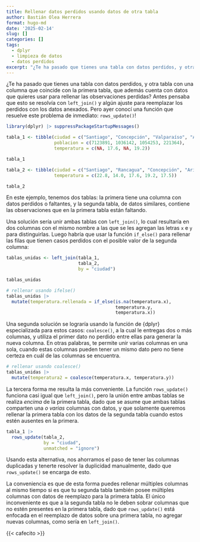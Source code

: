 ```yaml
---
title: Rellenar datos perdidos usando datos de otra tabla
author: Bastián Olea Herrera
format: hugo-md
date: '2025-02-14'
slug: []
categories: []
tags:
  - dplyr
  - limpieza de datos
  - datos perdidos
excerpt: "¿Te ha pasado que tienes una tabla con datos perdidos, y otra tabla con una columna que coincide con la primera tabla, que además cuenta con datos que quieres usar para rellenar las observaciones perdidas? Antes pensaba que esto se resolvía con `left_join()` y algún ajuste para reemplazar los perdidos con los datos anexados. Pero ayer conocí una función que resuelve este problema de inmediato: `rows_update()`!"
---
```


¿Te ha pasado que tienes una tabla con datos perdidos, y otra tabla con una columna que coincide con la primera tabla, que además cuenta con datos que quieres usar para rellenar las observaciones perdidas? Antes pensaba que esto se resolvía con `left_join()` y algún ajuste para reemplazar los perdidos con los datos anexados. Pero ayer conocí una función que resuelve este problema de inmediato: `rows_update()`!

```r
library(dplyr) |> suppressPackageStartupMessages()

tabla_1 <- tibble(ciudad = c("Santiago", "Concepción", "Valparaíso", "Arica"),
                  poblacion = c(7123891, 1036142, 1054253, 221364),
                  temperatura = c(NA, 17.6, NA, 19.2))

tabla_1

tabla_2 <- tibble(ciudad = c("Santiago", "Rancagua", "Concepción", "Arica", "Valparaíso"),
                  temperatura = c(22.8, 14.0, 17.6, 19.2, 17.5))

tabla_2
```

En este ejemplo, tenemos dos tablas: la primera tiene una columna con datos perdidos o faltantes, y la segunda tabla, de datos similares, contiene las observaciones que en la primera tabla están faltando.

Una solución sería unir ambas tablas con `left_join()`, lo cual resultaría en dos columnas con el mismo nombre a las que se les agregan las letras `x` e `y` para distinguirlas. Luego habría que usar la función `if_else()` para rellenar las filas que tienen casos perdidos con el posible valor de la segunda columna:

```r
tablas_unidas <- left_join(tabla_1, 
                           tabla_2,
                           by = "ciudad")

tablas_unidas

# rellenar usando ifelse()
tablas_unidas |>
  mutate(temperatura.rellenada = if_else(is.na(temperatura.x), 
                                         temperatura.y, 
                                         temperatura.x))
```

Una segunda solución se lograría usando la función de {dplyr} especializada para estos casos: `coalesce()`, a la cual le entregas dos o más columnas, y utiliza el primer dato no perdido entre ellas para generar la nueva columna. En otras palabras, te permite unir varias columnas en una sola, cuando estas columnas pueden tener un mismo dato pero no tiene certeza en cuál de las columnas se encuentra.

```r
# rellenar usando coalesce()
tablas_unidas |> 
  mutate(temperatura2 = coalesce(temperatura.x, temperatura.y))
```

La tercera forma me resulta la más conveniente. La función `rows_update()` funciona casi igual que `left_join()`, pero la unión entre ambas tablas se realiza _encima_ de la primera tabla, dado que se asume que ambas tablas comparten una _o varias_ columnas con datos, y que solamente queremos rellenar la primera tabla con los datos de la segunda tabla cuando estos estén ausentes en la primera.

```r
tabla_1 |> 
  rows_update(tabla_2, 
              by = "ciudad", 
              unmatched = "ignore")
```

Usando esta alternativa, nos ahorramos el paso de tener las columnas duplicadas y tenerte resolver la duplicidad manualmente, dado que `rows_update()` se encarga de esto.

La conveniencia es que de esta forma puedes rellenar múltiples columnas al mismo tiempo si es que tu segunda tabla también posee múltiples columnas con datos de reemplazo para la primera tabla. El único inconveniente es que a la segunda tabla no le deben sobrar columnas que no estén presentes en la primera tabla, dado que `rows_update()` está enfocada en el reemplazo de datos sobre una primera tabla, no agregar nuevas columnas, como sería en `left_join()`.

{{< cafecito >}}